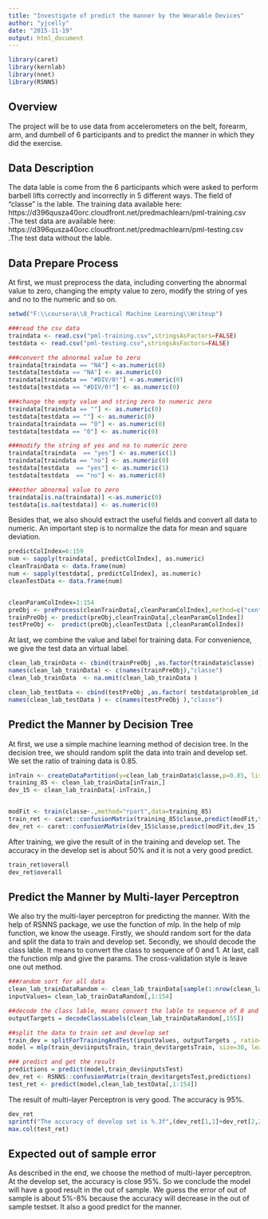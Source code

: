 ```yaml
---
title: "Investigate of predict the manner by the Wearable Devices"
author: "yjcelly"
date: "2015-11-19"
output: html_document
---
```


```r
library(caret)
library(kernlab)
library(nnet)
library(RSNNS)

```


## Overview
The project will be to use data from accelerometers on the belt, forearm, arm, and dumbell of 6 participants and to predict the manner in which they did the exercise. 


## Data Description
The data lable is come from the 6 participants which were asked to perform barbell lifts correctly and incorrectly in 5 different ways. The field of  "classe" is the lable. The training data  available here: https://d396qusza40orc.cloudfront.net/predmachlearn/pml-training.csv .The test data are available here: 
https://d396qusza40orc.cloudfront.net/predmachlearn/pml-testing.csv .The test data without the lable.


## Data Prepare Process
At first, we must preprocess the data, including converting the abnormal value to zero, changing the empty value to zero, modify the string of yes and no to the numeric and so on.
```r
setwd("F:\\coursera\\8_Practical Machine Learning\\Writeup")

###read the csv data
traindata <- read.csv("pml-training.csv",stringsAsFactors=FALSE)
testdata <- read.csv("pml-testing.csv",stringsAsFactors=FALSE)

###convert the abnormal value to zero
traindata[traindata == "NA"] <-as.numeric(0)
testdata[testdata == "NA"] <- as.numeric(0)
traindata[traindata == "#DIV/0!"] <-as.numeric(0)
testdata[testdata == "#DIV/0!"] <- as.numeric(0)

###change the empty value and string zero to numeric zero
traindata[traindata == ""] <- as.numeric(0)
testdata[testdata == ""] <- as.numeric(0)
traindata[traindata == "0"] <- as.numeric(0)
testdata[testdata == "0"] <- as.numeric(0)

###modify the string of yes and no to numeric zero
traindata[traindata  == "yes"] <- as.numeric(1)
traindata[traindata == "no"] <- as.numeric(0)
testdata[testdata  == "yes"] <- as.numeric(1)
testdata[testdata  == "no"] <- as.numeric(0)

###other abnormal value to zero
traindata[is.na(traindata)] <-as.numeric(0)
testdata[is.na(testdata)] <- as.numeric(0)
```

Besides that, we also should extract the useful fields and  convert all data to numeric. An important step is to normalize the data for mean and square deviation.    
```r
predictColIndex=6:159
num <- sapply(traindata[, predictColIndex], as.numeric)
cleanTrainData <- data.frame(num)
num <- sapply(testdata[, predictColIndex], as.numeric)
cleanTestData <- data.frame(num)


cleanParamColIndex=1:154
preObj <- preProcess(cleanTrainData[,cleanParamColIndex],method=c("center","scale"))
trainPreObj <- predict(preObj,cleanTrainData[,cleanParamColIndex])
testPreObj <-  predict(preObj,cleanTestData [,cleanParamColIndex])
```

At last, we combine the value and label for training data. For convenience, we give the test data an virtual label.
```r
clean_lab_trainData <- cbind(trainPreObj ,as.factor(traindata$classe) )
names(clean_lab_trainData) <- c(names(trainPreObj),"classe")
clean_lab_trainData  <- na.omit(clean_lab_trainData )

clean_lab_testData <- cbind(testPreObj ,as.factor( testdata$problem_id)  )
names(clean_lab_testData ) <- c(names(testPreObj ),"classe")
```



## Predict the Manner by Decision Tree
At first, we use a simple machine learning method of decision tree. In the decision tree, we should random split the data into train and develop set. We set the ratio of training data is 0.85. 
```r
inTrain <- createDataPartition(y=clean_lab_trainData$classe,p=0.85, list=FALSE)
training_85 <- clean_lab_trainData[inTrain,]
dev_15 <- clean_lab_trainData[-inTrain,]


modFit <- train(classe~.,method="rpart",data=training_85)
train_ret <- caret::confusionMatrix(training_85$classe,predict(modFit,training_85 ) )
dev_ret <- caret::confusionMatrix(dev_15$classe,predict(modFit,dev_15 ) )
```

After training, we give the result of in the training and develop set. The accuracy in the develop set is about 50% and it is not a very good predict.
```r
train_ret$overall
dev_ret$overall
```


## Predict the Manner by Multi-layer Perceptron
We also try the multi-layer perceptron for predicting the manner. With the help of RSNNS package, we use the function of mlp. In the help of mlp function, we know the useage. Firstly, we should random sort for the data and split the data to train and develop set. Secondly, we should decode the class lable. It means to convert the class to sequence of 0 and 1. At last, call the function mlp and give the params. The cross-validation style is leave one out method.
```r
###random sort for all data
clean_lab_trainDataRandom <- clean_lab_trainData[sample(1:nrow(clean_lab_trainData ),length(1:nrow(clean_lab_trainData ))),1:ncol(clean_lab_trainData )]
inputValues= clean_lab_trainDataRandom[,1:154]

##decode the class lable, means convert the lable to sequence of 0 and 1.
outputTargets = decodeClassLabels(clean_lab_trainDataRandom[,155])

##split the data to train set and develop set
train_dev = splitForTrainingAndTest(inputValues, outputTargets , ratio=0.15)
model = mlp(train_dev$inputsTrain, train_dev$targetsTrain, size=30, learnFunc="Std_Backpropagation", learnFuncParams=c(0.1),maxit=100,hiddenActFunc = "Act_Logistic", inputsTest=train_dev$inputsTest, targetsTest=train_dev$targetsTest)

### predict and get the result
predictions = predict(model,train_dev$inputsTest)
dev_ret <- RSNNS::confusionMatrix(train_dev$targetsTest,predictions) 
test_ret <- predict(model,clean_lab_testData[,1:154])
```

The result of multi-layer Perceptron is very good. The accuracy is 95%.
```r
dev_ret
sprintf("The accuracy of develop set is %.3f",(dev_ret[1,1]+dev_ret[2,2]+dev_ret[3,3]+dev_ret[4,4]+dev_ret[5,5])/sum(dev_ret))
max.col(test_ret)
```

## Expected out of sample error
As described in the end, we choose the method of multi-layer perceptron. At the develop set, the accuracy is close 95%. So we conclude the model will have a good result in the out of sample. We guess the  error of out of sample is about 5%-8% because the accuracy will decrease in the out of sample testset. It also a good predict for the manner.



